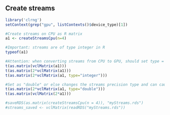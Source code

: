 <!--
%\VignetteEngine{knitr::knitr}
%\VignetteIndexEntry{Create streams}
-->

## Create streams
```r
library('clrng')
setContext(grep("gpu", listContexts()$device_type)[1])
```

```r
#Create streams on CPU as R matrix
a1 <- createStreamsCpu(n=4)

#Important: streams are of type integer in R
typeof(a1) 

#Attention: when converting streams from CPU to GPU, should set type = "integer", or leave it as default NULL
t(as.matrix(vclMatrix(a1)))
t(as.matrix(2*vclMatrix(a1)))
t(as.matrix(2*vclMatrix(a1, type="integer"))) 

#Set as "double" or else changes the streams precision type and can cause problems, see the following 
t(as.matrix(2*vclMatrix(a1, type="double"))) 
t(as.matrix(vclMatrix(2*a1)))

#saveRDS(as.matrix(createStreamsCpu(n = 4)), "myStreams.rds")
#streams_saved <- vclMatrix(readRDS("myStreams.rds"))
```
